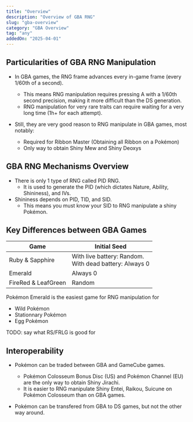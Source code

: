 ```yaml
---
title: "Overview"
description: "Overview of GBA RNG"
slug: "gba-overview"
category: "GBA Overview"
tag: "any"
addedOn: "2025-04-01"
---
```


## Particularities of GBA RNG Manipulation

- In GBA games, the RNG frame advances every in-game frame (every 1/60th of a second).

  - This means RNG manipulation requires pressing A with a 1/60th second precision, making it more difficult than the DS generation.
  - RNG manipulation for very rare traits can require waiting for a very long time (1h+ for each attempt).

- Still, they are very good reason to RNG manipulate in GBA games, most notably:
  - Required for Ribbon Master (Obtaining all Ribbon on a Pokémon)
  - Only way to obtain Shiny Mew and Shiny Deoxys

## GBA RNG Mechanisms Overview

- There is only 1 type of RNG called PID RNG.
  - It is used to generate the PID (which dictates Nature, Ability, Shininess), and IVs.
- Shininess depends on PID, TID, and SID.
  - This means you must know your SID to RNG manipulate a shiny Pokémon.

## Key Differences between GBA Games

| Game                | Initial Seed                                               |
| ------------------- | ---------------------------------------------------------- |
| Ruby & Sapphire     | With live battery: Random.<br/>With dead battery: Always 0 |
| Emerald             | Always 0                                                   |
| FireRed & LeafGreen | Random                                                     |

Pokémon Emerald is the easiest game for RNG manipulation for
- Wild Pokémon
- Stationnary Pokémon
- Egg Pokémon

TODO: say what RS/FRLG is good for

## Interoperability
- Pokémon can be traded between GBA and GameCube games.
  - Pokémon Colosseum Bonus Disc (US) and Pokémon Channel (EU) are the only way to obtain Shiny Jirachi.
  - It is easier to RNG manipulate Shiny Entei, Raikou, Suicune on Pokémon Colosseum than on GBA games.

- Pokémon can be transfered from GBA to DS games, but not the other way around.
